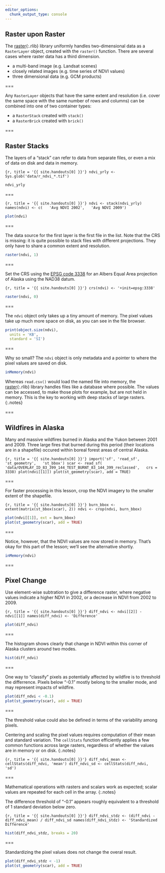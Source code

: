 ```yaml
---
editor_options: 
  chunk_output_type: console
---
```


## Raster upon Raster

The [raster](){:.rlib} library uniformly handles two-dimensional data as a
`RasterLayer` object, created with the `raster()` function. There are several
cases where raster data has a third dimension.

- a multi-band image (e.g. Landsat scenes)
- closely related images (e.g. time series of NDVI values)
- three dimensional data (e.g. GCM products)

===

Any `RasterLayer` objects that have the same extent and resolution (i.e. cover
the same space with the same number of rows and columns) can be combined into
one of two container types:

- a `RasterStack` created with `stack()`
- a `RasterBrick` created with `brick()`

===

## Raster Stacks

The layers of a "stack" can refer to data from separate files, or even a mix of
data on disk and data in memory.

```{r, title = '{{ site.handouts[0] }}'}
ndvi_yrly <- Sys.glob('data/r_ndvi_*.tif')
```
```r
ndvi_yrly
```

===

```{r, title = '{{ site.handouts[0] }}'}
ndvi <- stack(ndvi_yrly)
names(ndvi) <- c(
  'Avg NDVI 2002',
  'Avg NDVI 2009')
```
```r
plot(ndvi)
```

===

The data source for the first layer is the first file in the list. Note that the
CRS is missing: it is quite possible to stack files with different
projections. They only have to share a common extent and resolution.

```r
raster(ndvi, 1)
```

===

Set the CRS using the [EPSG code
3338](http://spatialreference.org/ref/epsg/nad83-alaska-albers/) for an Albers
Equal Area projection of Alaska using the NAD38 datum.

```{r, title = '{{ site.handouts[0] }}'}
crs(ndvi) <- '+init=epsg:3338'
```
```r
raster(ndvi, 0)
```

===

The `ndvi` object only takes up a tiny amount of memory. The pixel values
take up much more space on disk, as you can see in the file browser.

```r
print(object.size(ndvi),
  units = 'KB',
  standard = 'SI')
```

===

Why so small? The `ndvi` object is only metadata and a pointer to where the
pixel values are saved on disk.

```r
inMemory(ndvi)
```

Whereas `read.csv()` would load the named file into memory, the [raster](){:.rlib} library handles files like a database where
possible. The values can be accessed, to make those plots for example, but are
not held in memory. This is the key to working with deep stacks of large rasters.
{:.notes}

===

## Wildfires in Alaska

Many and massive wildfires burned in Alaska and the Yukon between 2001 and 2009.
Three large fires that burned during this period (their locations are in a
shapefile) occured within boreal forest areas of central Alaska.

```{r, title = '{{ site.handouts[0] }}'}
import('sf', 'read_sf', 'st_geometry',
  'st_bbox')
scar <- read_sf(
  'data/OVERLAY_ID_83_399_144_TEST_BURNT_83_144_399_reclassed',
  crs = 3338)
plot(ndvi[[1]])
plot(st_geometry(scar), add = TRUE)
```

===

For faster processing in this lesson, crop the NDVI imagery to the smaller extent of the shapefile.

```{r, title = '{{ site.handouts[0] }}'}
burn_bbox <- extent(matrix(st_bbox(scar), 2))
ndvi <- crop(ndvi, burn_bbox)
```
```r
plot(ndvi[[1]], ext = burn_bbox)
plot(st_geometry(scar), add = TRUE)
```

===

Notice, however, that the NDVI values are now stored in memory. That's okay for this part of the lesson; we'll see the alternative shortly.

```r
inMemory(ndvi)
```

===

## Pixel Change

Use element-wise subtration to give a difference raster, where negative values
indicate a higher NDVI in 2002, or a decrease in NDVI from 2002 to 2009.

```{r, title = '{{ site.handouts[0] }}'}
diff_ndvi <- ndvi[[2]] - ndvi[[1]]
names(diff_ndvi) <- 'Difference'
```
```r
plot(diff_ndvi)
```

===

The histogram shows clearly that change in NDVI within this corner of Alaska clusters around two modes.

```r
hist(diff_ndvi)
```

===

One way to "classify" pixels as potentially affected by wildfire is to threshold
the differrence. Pixels below "-0.1" mostly belong to the smaller mode, and may
represent impacts of wildfire.

```r
plot(diff_ndvi < -0.1)
plot(st_geometry(scar), add = TRUE)
```

===

The threshold value could also be defined in terms of the variability among
pixels.

Centering and scaling the pixel values requires computation of their
mean and standard variation. The `cellStats` function efficiently applies a few
common functions across large rasters, regardless of whether the values are in
memory or on disk.
{:.notes}

```{r, title = '{{ site.handouts[0] }}'}
diff_ndvi_mean <- cellStats(diff_ndvi, 'mean')
diff_ndvi_sd <- cellStats(diff_ndvi, 'sd')
```

===

Mathematical operations with rasters and scalars work as expected; scalar
values are repeated for each cell in the array.
{:.notes}

The difference threshold of "-0.1" appears roughly equivalent to a threshold of
1 standard deviation below zero.

```{r, title = '{{ site.handouts[0] }}'}
diff_ndvi_stdz <- (diff_ndvi - diff_ndvi_mean) / diff_ndvi_sd
names(diff_ndvi_stdz) <- 'Standardized Difference'
```
```r
hist(diff_ndvi_stdz, breaks = 20)
```

===

Standardizing the pixel values does not change the overal result.

```r
plot(diff_ndvi_stdz < -1)
plot(st_geometry(scar), add = TRUE)
```
